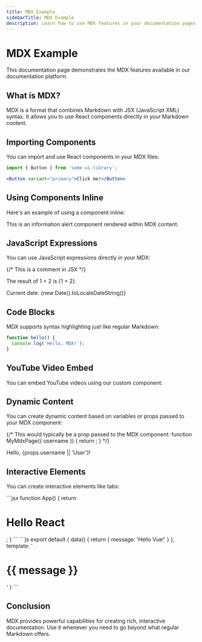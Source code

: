 ```yaml
---
title: MDX Example
sidebarTitle: MDX Example
description: Learn how to use MDX features in your documentation pages.
---
```


# MDX Example

This documentation page demonstrates the MDX features available in our documentation platform.

## What is MDX?

MDX is a format that combines Markdown with JSX (JavaScript XML) syntax. It allows you to use React components directly in your Markdown content.

## Importing Components

You can import and use React components in your MDX files:

```jsx
import { Button } from 'some-ui-library';

<Button variant="primary">Click me!</Button>
```

## Using Components Inline

Here's an example of using a component inline:

<Alert type="info" title="Info">
  This is an information alert component rendered within MDX content.
</Alert>

## JavaScript Expressions

You can use JavaScript expressions directly in your MDX:

{/* This is a comment in JSX */}

The result of 1 + 2 is {1 + 2}.

Current date: {new Date().toLocaleDateString()}

## Code Blocks

MDX supports syntax highlighting just like regular Markdown:

```javascript
function hello() {
  console.log('Hello, MDX!');
}
```

## YouTube Video Embed

You can embed YouTube videos using our custom component:

<YouTube id="dQw4w9WgXcQ" title="Demo Video" />

## Dynamic Content

You can create dynamic content based on variables or props passed to your MDX component:

{/* 
This would typically be a prop passed to the MDX component:
function MyMdxPage({ username }) {
  return <MDXContent username={username} />;
}
*/}

Hello, {props.username || 'User'}!

## Interactive Elements

You can create interactive elements like tabs:

<Tabs>
  <TabItem value="react" title="React">
    ```jsx
    function App() {
      return <h1>Hello React</h1>;
    }
    ```
  </TabItem>
  <TabItem value="vue" title="Vue">
    ```js
    export default {
      data() {
        return {
          message: 'Hello Vue!'
        }
      },
      template: '<h1>{{ message }}</h1>'
    }
    ```
  </TabItem>
</Tabs>

## Conclusion

MDX provides powerful capabilities for creating rich, interactive documentation. Use it whenever you need to go beyond what regular Markdown offers.